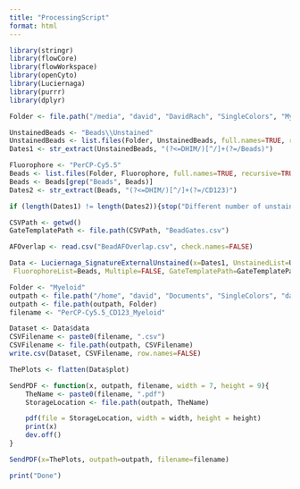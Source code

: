 ```yaml
---
title: "ProcessingScript"
format: html
---
```

```r
library(stringr)
library(flowCore)
library(flowWorkspace)
library(openCyto)
library(Luciernaga)
library(purrr)
library(dplyr)
```

```r
Folder <- file.path("/media", "david", "DavidRach", "SingleColors", "Myeloid_DHIM")

UnstainedBeads <- "Beads\\Unstained"
UnstainedBeads <- list.files(Folder, UnstainedBeads, full.names=TRUE, recursive=TRUE)
Dates1 <- str_extract(UnstainedBeads, "(?<=DHIM/)[^/]+(?=/Beads)")

Fluorophore <- "PerCP-Cy5.5"
Beads <- list.files(Folder, Fluorophore, full.names=TRUE, recursive=TRUE)
Beads <- Beads[grep("Beads", Beads)]
Dates2 <- str_extract(Beads, "(?<=DHIM/)[^/]+(?=/CD123)")

if (length(Dates1) != length(Dates2)){stop("Different number of unstained to single color controls")}
```

```r
CSVPath <- getwd()
GateTemplatePath <- file.path(CSVPath, "BeadGates.csv")

AFOverlap <- read.csv("BeadAFOverlap.csv", check.names=FALSE)
```

```r
Data <- Luciernaga_SignatureExternalUnstained(x=Dates1, UnstainedList=UnstainedBeads,
 FluorophoreList=Beads, Multiple=FALSE, GateTemplatePath=GateTemplatePath, AFOverlap=AFOverlap)
```

```r
Folder <- "Myeloid"
outpath <- file.path("/home", "david", "Documents", "SingleColors", "data")
outpath <- file.path(outpath, Folder)
filename <- "PerCP-Cy5.5_CD123_Myeloid"

Dataset <- Data$data
CSVFilename <- paste0(filename, ".csv")
CSVFilename <- file.path(outpath, CSVFilename)
write.csv(Dataset, CSVFilename, row.names=FALSE)

ThePlots <- flatten(Data$plot)

SendPDF <- function(x, outpath, filename, width = 7, height = 9){
    TheName <- paste0(filename, ".pdf")
    StorageLocation <- file.path(outpath, TheName)

    pdf(file = StorageLocation, width = width, height = height)
    print(x)
    dev.off()
}

SendPDF(x=ThePlots, outpath=outpath, filename=filename)
```

```r
print("Done")
```
